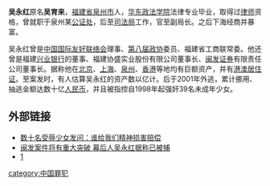 '''吴永红'''原名'''吴育来'''，[[福建省|福建省]][[泉州市|泉州市]]人，[[华东政法学院|华东政法学院]]法律专业毕业，取得过[[律师|律师]]资格，曾就职于泉州某[[公证处|公证处]]，后至[[司法局|司法局]]工作，官至副局长。之后下海经商并暴富。

吴永红曾是[[中国国际友好联络会|中国国际友好联络会]]理事、[[第八届政协|第八届政协]]委员、福建省工商联常委。他还曾是福建[[兴业银行|兴业银行]]的董事、福建协盛实业股份有限公司董事长、[[闽发证券|闽发证券]]有限责任公司董事长。据称他在[[北京|北京]]、[[上海|上海]]、[[泉州|泉州]]、[[香港|香港]]等地均有巨额资产，并有[[港澳居住证|港澳居住证]]。至案发时，有人估算吴永红的资产数以亿计。后于2001年外逃，累计挪用、抽逃金额达数十亿[[人民币|人民币]]，并且被指控自1998年起强奸39名未成年少女。

==外部链接==
*[http://www.lawyer.qh.cn/include/third.php?subject_two_id=13&id=701 数十名受辱少女发问：谁给我们精神损害赔偿]{{Wayback|url=http://www.lawyer.qh.cn/include/third.php?subject_two_id=13&id=701 |date=20070930094055 }}
*[http://finance.news.tom.com/1008/1009/2004617-66515.html 闽发案件将有重大突破 幕后人吴永红据称已被捕]{{Wayback|url=http://finance.news.tom.com/1008/1009/2004617-66515.html |date=20061217104105 }}
*[http://stock.hexun.com/detail.aspx?id=572133]

[[category:中国罪犯|category:中国罪犯]]